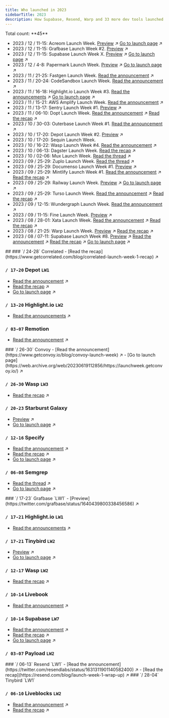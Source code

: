 ```yaml
---
title: Who launched in 2023
sidebarTitle: 2023
description: How Supabase, Resend, Warp and 33 more dev tools launched
---
```


<Tip>
  Total count: **45**
</Tip>

- 2023 / 12 / 11-15: Acreom Launch Week. [Preview](https://x.com/acreom/status/1714641168120582429) ↗︎ [Go to launch page](https://acreom.com/dev-week) ↗︎
- 2023 / 12 / 11-15: Grafbase Launch Week #2. [Preview](https://twitter.com/grafbase/status/1730144897351483602) ↗︎
- 2023 / 12 / 11-15: Supabase Launch Week X. [Preview](https://x.com/supabase/status/1721597859559010811) ↗︎ [Go to launch page](https://supabase.com/launch-week/x) ↗︎
- 2023 / 12 / 4-8: Papermark Launch Week. [Preview](https://x.com/papermarkio/status/1727354363285496153) ↗︎ [Go to launch page](https://www.papermark.io/launch-week) ↗︎
- 2023 / 11 / 21-25: Fastgen Launch Week. [Read the announcement](https://x.com/FastgenHQ/status/1726753060867731468) ↗︎
- 2023 / 11 / 20-24: CodeSandbox Launch Week. [Read the announcement](https://codesandbox.io/blog/codesandbox-launch-week) ↗︎
- 2023 / 11 / 16-18: Highlight.io Launch Week #3. [Read the announcements](https://www.highlight.io/blog/tag/launch-week-3) ↗︎ [Go to launch page](https://www.highlight.io/launch/week-3) ↗︎
- 2023 / 11 / 15-21: AWS Amplify Launch Week. [Read the announcement](https://aws.amazon.com/blogs/mobile/join-us-for-a-week-of-aws-amplify-launches/) ↗︎
- 2023 / 11 / 13-17: Sentry Launch Week #1. [Preview](https://x.com/getsentry/status/1721662133727789565) ↗︎
- 2023 / 11 / 06-10: Dopt Launch Week. [Read the announcement](https://x.com/doptcom/status/1716866300730093736) ↗︎ [Read the recap](https://blog.dopt.com/nov-2023-launch-week) ↗︎
- 2023 / 10 / 30-03: Outerbase Launch Week #1. [Read the announcement](https://x.com/outerbase/status/1719053301407203755) ↗︎
- 2023 / 10 / 17-20: Depot Launch Week #2. [Preview](https://x.com/kylegalbraith/status/1701595820272042371) ↗︎
- 2023 / 10 / 17-20: Sequin Launch Week.
- 2023 / 10 / 16-22: Wasp Launch Week #4. [Read the announcement](https://wasp-lang.dev/blog/2023/10/13/wasp-launch-week-four) ↗︎
- 2023 / 10 / 06-13: Dagster Launch Week. [Read the recap](https://dagster.io/events/dagster-launch-week-oct-2023) ↗︎
- 2023 / 10 / 02-06: Mux Launch Week. [Read the thread](https://x.com/MuxHQ/status/1708940798891299061) ↗︎
- 2023 / 09 / 25-29: Zuplo Launch Week. [Read the thread](https://x.com/zuplo/status/1706318614788256088) ↗︎
- 2023 / 09 / 25-29: Documenso Launch Week #1. [Preview](https://x.com/documenso/status/1705175181545849001) ↗︎
- 2023 / 09 / 25-29: Mintlify Launch Week #1. [Read the announcement](https://x.com/mintlify/status/1706326969472962641) ↗︎ [Read the recap](https://mintlify.com/blog/launch-week-wrapup) ↗︎
- 2023 / 09 / 25-29: Railway Launch Week. [Preview](https://x.com/Railway/status/1704959789716119858?s=20) ↗︎ [Go to launch page](https://railway.app/launch-week-01) ↗︎
- 2023 / 09 / 25-29: Turso Launch Week. [Read the announcement](https://x.com/tursodatabase/status/1701687743842062622) ↗︎ [Read the recap](https://blog.turso.tech/turso-launch-week-accelerates-growth-nets-1-5k-new-users-in-7-days-2829ed781dc2) ↗︎
- 2023 / 09 / 12-15: Wundergraph Launch Week. [Read the announcement](https://x.com/wundergraphcom/status/1701219048082813035) ↗︎
- 2023 / 09 / 11-15: Fine Launch Week. [Preview](https://twitter.com/thisisfinedev/status/1700788560859738280) ↗︎
- 2023 / 08 / 28-01: Xata Launch Week. [Read the announcement](https://twitter.com/xata/status/1696162078619320452) ↗︎ [Read the recap](https://twitter.com/xata/status/1697942269574189238) ↗︎
- 2023 / 08 / 21-25: Warp Launch Week. [Preview](https://twitter.com/warpdotdev/status/1693631866580922447) ↗︎ [Read the recap](https://www.warp.dev/blog/shippable-innovation-how-one-hack-week-produced-five-ready-to-launch-features) ↗︎
- 2023 / 08 / 07-11: Supabase Launch Week #8. [Preview](https://twitter.com/supabase/status/1677283789582598145) ↗︎ [Read the announcement](https://twitter.com/supabase/status/1683818718831185920?s=20) ↗︎ [Read the recap](https://twitter.com/supabase/status/1691043574488473600) ↗︎ [Go to launch page](https://supabase.com/launch-week/8) ↗︎

<Update label="2023 / 08">
  ##
</Update>

<Update label="2023 / 07">
  ### `/ 24-28` Correlated
  - [Read the recap](https://www.getcorrelated.com/blog/correlated-launch-week-1-recap) ↗︎

  ### `/ 17-20` Depot `LW1`
  - [Read the announcement](https://twitter.com/depotdev/status/1680940913059667968) ↗︎
  - [Read the recap](https://depot.dev/blog/drop-week-01) ↗︎
  - [Go to launch page](https://depot.dev/drop-week/01) ↗︎

  ### `/ 13-20` Highlight.io `LW2`
  - [Read the announcements](https://www.highlight.io/blog/tag/launch-week-2) ↗︎

  ### `/ 03-07` Remotion
  - [Read the announcement](https://twitter.com/Remotion/status/1673336847768903685) ↗︎

</Update>

<Update label="2023 / 06">
  ### `/ 26-30` Convoy
  - [Read the announcement](https://www.getconvoy.io/blog/convoy-launch-week) ↗︎
  - [Go to launch page](https://web.archive.org/web/20230619112856/https://launchweek.getconvoy.io/) ↗︎

  ### `/ 26-30` Wasp `LW3`
  - [Read the recap](https://wasp-lang.dev/blog/2023/06/22/wasp-launch-week-three) ↗︎

  ### `/ 20-23` Starburst Galaxy
  - [Preview](https://x.com/starburstdata/status/1668616246726672384) ↗︎
  - [Go to launch page](https://www.starburst.io/launch-week/) ↗︎

  ### `/ 12-16` Specify
  - [Read the announcement](https://x.com/specifyapp/status/1666069047048282112) ↗︎
  - [Read the recap](https://specifyapp.com/blog/launch-week-1-wrap-up) ↗︎
  - [Go to launch page](https://specifyapp.com/launchweek) ↗︎

  ### `/ 06-08` Semgrep
  - [Read the thread](https://x.com/semgrep/status/1666135556353581057) ↗︎
  - [Go to launch page](https://semgrep.dev/resources/launch-week/) ↗︎

</Update>

<Update label="2023 / 04">
  ### `/ 17-23` Grafbase `LW1`
  - [Preview](https://twitter.com/grafbase/status/1640439800338456586) ↗︎

  ### `/ 17-21` Highlight.io `LW1`
  - [Read the announcements](https://www.highlight.io/blog/tag/launch-week-1) ↗︎

  ### `/ 17-21` Tinybird `LW2`
  - [Preview](https://twitter.com/tinybirdco/status/1645443033163259905) ↗︎
  - [Go to launch page](https://www.tinybird.co/launch-week) ↗︎

  ### `/ 12-17` Wasp `LW2`
  - [Read the recap](https://wasp-lang.dev/blog/2023/04/11/wasp-launch-week-two) ↗︎

  ### `/ 10-14` Livebook
  - [Read the announcement](https://twitter.com/livebookdev/status/1644414219390005248) ↗︎

  ### `/ 10-14` Supabase `LW7`
  - [Read the announcement](https://twitter.com/supabase/status/1644388184413949952) ↗︎
  - [Read the recap](https://supabase.com/launch-week) ↗︎
  - [Go to launch page](https://supabase.com/launch-week/7) ↗︎

  ### `/ 03-07` Payload `LW2`
</Update>

<Update label="2023 / 03">
  ### `/ 06-13` Resend `LW1`
  - [Read the announcement](https://twitter.com/resendlabs/status/1631311901140582400) ↗︎
  - [Read the recap](https://resend.com/blog/launch-week-1-wrap-up) ↗︎

</Update>

<Update label="2023 / 02">
  ### `/ 28-04` Tinybird `LW1`

  ### `/ 06-10` Liveblocks `LW2`
  - [Read the announcement](https://twitter.com/liveblocks/status/1620422958719315968) ↗︎
  - [Read the recap](https://liveblocks.io/blog/launch-week-2-wrap-up) ↗︎

</Update>
